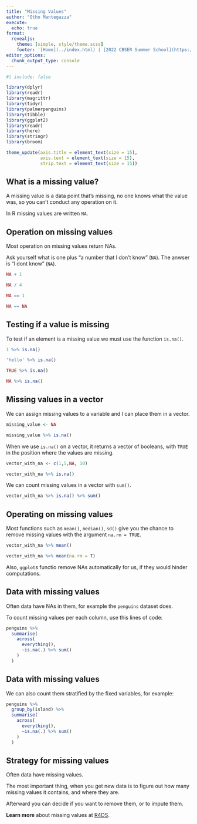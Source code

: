 ```yaml
---
title: "Missing Values"
author: "Otho Mantegazza"
execute: 
  echo: true
format:
  revealjs:
    theme: [simple, style/theme.scss]
    footer: '[Home](../index.html) | [2022 CBSER Summer School](https://www.summercompschool.mawazoinstitute.org/)'
editor_options: 
  chunk_output_type: console
---
```



```r
#| include: false

library(dplyr)
library(readr)
library(magrittr)
library(tidyr)
library(palmerpenguins)
library(tibble)
library(ggplot2)
library(readr)
library(here)
library(stringr)
library(broom)

theme_update(axis.title = element_text(size = 15),
             axis.text = element_text(size = 15),
             strip.text = element_text(size = 15))
```

## What is a missing value?

A missing value is a data point that's missing, no one knows what the value was, so you can't conduct any operation on it.

In R missing values are written `NA`.

## Operation on missing values

Most operation on missing values return NAs.

Ask yourself what is one plus "a number that I don't know" (`NA`). The anwser is "I dont know" (`NA`). 

```r
NA + 1
```

```r
NA / 4
```

```r
NA == 1
```

```r
NA == NA
```

## Testing if a value is missing

To test if an element is a missing value we must use the function `is.na()`.

```r
1 %>% is.na()
```

```r
'hello' %>% is.na()
```

```r
TRUE %>% is.na()
```

```r
NA %>% is.na()
```

## Missing values in a vector

We can assign missing values to a variable and I can place them in a vector.

```r
missing_value <- NA
```

```r
missing_value %>% is.na()
```

When we use `is.na()` on a vector, it returns a vector of booleans, with `TRUE` in the position where the values are missing.

```r
vector_with_na <- c(1,5,NA, 10)
```

```r
vector_with_na %>% is.na()
```

We can count missing values in a vector with `sum()`.

```r
vector_with_na %>% is.na() %>% sum()
```

## Operating on missing values

Most functions such as `mean()`, `median()`, `sd()` give you the chance to remove missing values with the argument `na.rm = TRUE`.

```r
vector_with_na %>% mean()
```

```r
vector_with_na %>% mean(na.rm = T)
```

Also, `ggplot`s functio  remove NAs automatically for us, if they would hinder computations.

## Data with missing values

Often data have NAs in them, for example the `penguins` dataset does.

To count missing values per each column, use this lines of code:

```r
penguins %>% 
  summarise(
    across(
      everything(),
      ~is.na(.) %>% sum()
    )
  )
```

## Data with missing values

We can also count them stratified by the fixed variables, for example:

```r
penguins %>% 
  group_by(island) %>% 
  summarise(
    across(
      everything(),
      ~is.na(.) %>% sum()
    )
  )
```

## Strategy for missing values

Often data have missing values.

The most important thing, when you get new data is to figure out how many missing values it contains, and where they are.

Afterward you can decide if you want to remove them, or to impute them.

**Learn more** about missing values at [R4DS](https://r4ds.had.co.nz/transform.html#missing-values).
